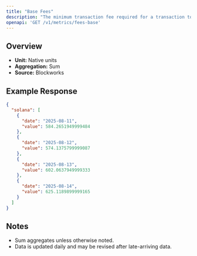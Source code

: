 ```yaml
---
title: "Base Fees"
description: "The minimum transaction fee required for a transaction to be included in a block"
openapi: 'GET /v1/metrics/fees-base'
---
```


## Overview

- **Unit:** Native units
- **Aggregation:** Sum
- **Source:** Blockworks

## Example Response

```json
{
  "solana": [
    {
      "date": "2025-08-11",
      "value": 584.2651949999484
    },
    {
      "date": "2025-08-12",
      "value": 574.1375799999087
    },
    {
      "date": "2025-08-13",
      "value": 602.0637949999333
    },
    {
      "date": "2025-08-14",
      "value": 625.1189899999165
    }
  ]
}
```

## Notes
- Sum aggregates unless otherwise noted.
- Data is updated daily and may be revised after late-arriving data.
